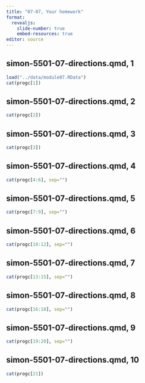 ```yaml
---
title: "07-07, Your homework"
format: 
  revealjs:
    slide-number: true
    embed-resources: true
editor: source
---
```


## simon-5501-07-directions.qmd, 1

```r
load("../data/module07.RData")
cat(progc[1])
```

## simon-5501-07-directions.qmd, 2

```r
cat(progc[2])
```

## simon-5501-07-directions.qmd, 3

```r
cat(progc[3])
```

## simon-5501-07-directions.qmd, 4

```r
cat(progc[4:6], sep="")
```
## simon-5501-07-directions.qmd, 5

```r
cat(progc[7:9], sep="")
```

## simon-5501-07-directions.qmd, 6

```r
cat(progc[10:12], sep="")
```

## simon-5501-07-directions.qmd, 7

```r
cat(progc[13:15], sep="")
```

## simon-5501-07-directions.qmd, 8

```r
cat(progc[16:18], sep="")
```

## simon-5501-07-directions.qmd, 9

```r
cat(progc[19:20], sep="")
```

## simon-5501-07-directions.qmd, 10

```r
cat(progc[21])
```
